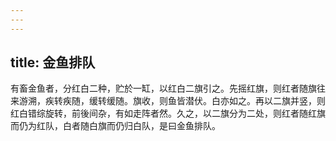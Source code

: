```yaml
---
---
---
```

title: 金鱼排队
---



有畜金鱼者，分红白二种，贮於一缸，以红白二旗引之。先摇红旗，则红者随旗往来游溯，疾转疾随，缓转缓随。旗收，则鱼皆潜伏。白亦如之。再以二旗并竖，则红白错综旋转，前後间杂，有如走阵者然。久之，以二旗分为二处，则红者随红旗而仍为红队，白者随白旗而仍归白队，是曰金鱼排队。
